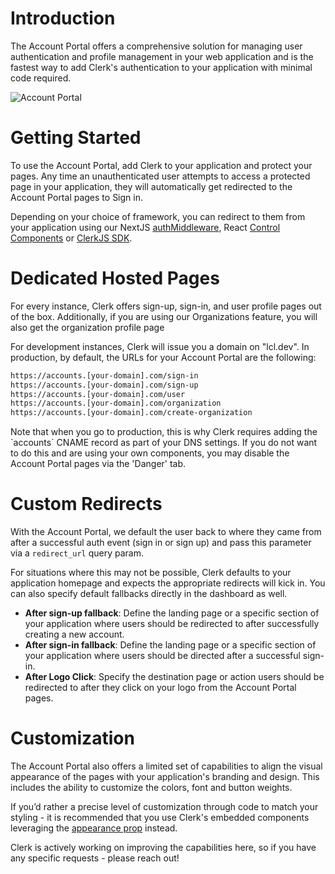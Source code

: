 

# Introduction

The Account Portal offers a comprehensive solution for managing user authentication and profile management in your web application and is the fastest way to add Clerk's authentication to your application with minimal code required. 

![Account Portal](/docs/images/account-portal/account_portal_splash.png)

# Getting Started

To use the Account Portal, add Clerk to your application and protect your pages. Any time an unauthenticated user attempts to access a protected page in your application, they will automatically get redirected to the Account Portal pages to Sign in.

Depending on your choice of framework, you can redirect to them from your application using our NextJS [authMiddleware](https://clerk.com/docs/nextjs/middleware), React [Control Components](https://clerk.com/docs/component-reference/redirect-to-sign-in) or [ClerkJS SDK](https://clerk.com/docs/reference/clerkjs/clerk).


# Dedicated Hosted Pages

For every instance, Clerk offers sign-up, sign-in, and user profile pages out of the box. Additionally, if you are using our Organizations feature, you will also get the organization profile page 

For development instances, Clerk will issue you a domain on "lcl.dev". In production, by default, the URLs for your Account Portal are the following: 

```sh 
https://accounts.[your-domain].com/sign-in
https://accounts.[your-domain].com/sign-up
https://accounts.[your-domain].com/user
https://accounts.[your-domain].com/organization
https://accounts.[your-domain].com/create-organization
``` 


<Callout type="info" emoji="ℹ️">
Note that when you go to production, this is why Clerk requires adding the `accounts` CNAME record as part of your DNS settings. If you do not want to do this and are using your own components, you may disable the Account Portal pages via the 'Danger' tab.
</Callout>

# Custom Redirects


With the Account Portal, we default the user back to where they came from after a successful auth event (sign in or sign up) and pass this parameter via a `redirect_url` query param.

For situations where this may not be possible, Clerk defaults to your application homepage and expects the appropriate redirects will kick in. You can also specify default fallbacks directly in the dashboard as well. 

- **After sign-up fallback**: Define the landing page or a specific section of your application where users should be redirected to after successfully creating a new account.
- **After sign-in fallback**: Define the landing page or a specific section of your application where users should be directed after a successful sign-in.
- **After Logo Click**: Specify the destination page or action users should be redirected to after they click on your logo from the Account Portal pages.


# Customization

The Account Portal also offers a limited set of capabilities to align the visual appearance of the pages with your application's branding and design. This includes the ability to customize the colors, font and button weights.

If you’d rather a precise level of customization through code to match your styling - it is recommended that you use Clerk's embedded components leveraging the [appearance prop](https://clerk.com/docs/component-reference/customization) instead.


<Callout type="info" emoji="ℹ️">
Clerk is actively working on improving the capabilities here, so if you have any specific requests - please reach out!
</Callout>

